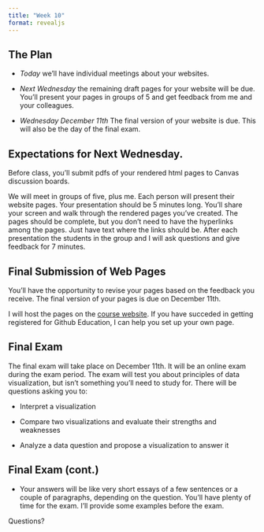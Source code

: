 ```yaml
---
title: "Week 10"
format: revealjs
---
```


## The Plan

- *Today* we'll have individual meetings about your websites.

- *Next Wednesday* the remaining draft pages for your website will be due. You'll present your pages in groups of 5 and get feedback from me and your colleagues. 

- *Wednesday December 11th* The final version of your website is due. This will also be the day of the final exam. 

## Expectations for Next Wednesday. 

Before class, you'll submit pdfs of your rendered html pages to Canvas discussion boards. 

We will meet in groups of five, plus me.  Each person will present their website pages. Your presentation should be 5 minutes long. You'll share your screen and walk through the rendered pages you've created.  The pages should be complete, but you don't need to have the hyperlinks among the pages. Just have text where the links should be.  After each presentation the students in the group and I will ask questions and give feedback for 7 minutes.  

## Final Submission of Web Pages

You'll have the opportunity to revise your pages based on the feedback you receive. The final version of your pages is due on December 11th.

I will host the pages on the [course website](https://hulseyjw.github.io/POSC644/). If you have succeded in getting registered for Github Education, I can help you set up your own page.  

## Final Exam

The final exam will take place on December 11th. It will be an online exam during the exam period.  The exam will test you about principles of data visualization, but isn't something you'll need to study for. There will be questions asking you to:

- Interpret a visualization

- Compare two visualizations and evaluate their strengths and weaknesses

- Analyze a data question and propose a visualization to answer it

## Final Exam (cont.)

- Your answers will be like very short essays of a few sentences or a couple of paragraphs, depending on the question.  You'll have plenty of time for the exam. I'll provide some examples before the exam. 

Questions?




